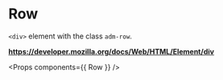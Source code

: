 <!-- Packages -->

<!-- Components -->

# Row

`<div>` element with the class `adm-row`.

**https://developer.mozilla.org/docs/Web/HTML/Element/div**

<Props components={{ Row }} />
